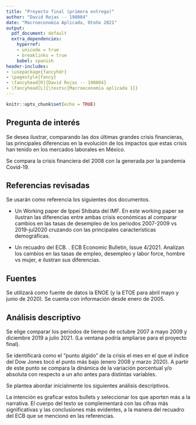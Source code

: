 ```yaml
---
title: "Proyecto final (primera entrega)"
author: "David Rojas -- 198084"
date: "Macroeconomía Aplicada, Otoño 2021"
output:
  pdf_document: default
  extra_dependencies:
    hyperref:
    - unicode = true
    - breaklinks = true
    babel: spanish
header-includes:
- \usepackage{fancyhdr}
- \pagestyle{fancy}
- \fancyhead[R]{David Rojas -- 190804}
- \fancyhead[L]{\textsc{Macroeconomía aplicada 1}}
---
```


```r
knitr::opts_chunk$set(echo = TRUE)
```

## Pregunta de interés

Se desea ilustrar, comparando las dos últimas grandes crisis financieras, las principales diferencias en la evolución de los impactos que estas crisis han tenido en los mercados laborales en México.

Se compara la crisis financiera del 2008 con la generada por la pandemia Covid-19.

## Referencias revisadas

Se usarán como referencia los siguientes dos documentos.

- Un Working paper de Ippei Shibata del IMF. \emph{The Distributional Impact of Recessions: the Global Financial Crisis and the Pandemic Recession.}\footnote{\url{https://www.imf.org/en/Publications/WP/Issues/2020/06/19/The-Distributional-Impact-of-Recessions-the-Global-Financial-Crisis-and-the-Pandemic-49492}}
En este working paper se ilustran las diferencias entre ambas crisis económicas al comparar cambios en las tasas de desempleo de los periodos 2007-2009 vs 2019-jul2020  cruzando con las principales características demográficas.

- Un recuadro del ECB. \emph{The impact of the COVID-19 crisis on the euro area labour market for men and women}. ECB Economic Bulletin, Issue 4/2021.\footnote{\url{https://www.ecb.europa.eu/pub/economic-bulletin/focus/2021/html/ecb.ebbox202104_04~686c89e9bb.en.html}}
Analizan los cambios en las tasas de empleo, desempleo y labor force, hombre vs mujer, e ilustran sus diferencias.

## Fuentes

Se utilizará como fuente de datos la ENOE (y la ETOE para abril mayo y junio de 2020). Se cuenta con información desde enero de 2005.

## Análisis descriptivo

Se elige comparar los periodos de tiempo de octubre 2007 a mayo 2009 y diciembre 2019 a julio 2021. (La ventana podría ampliarse para el proyecto final).

Se identificará como el "punto álgido" de la crisis el mes en el que el índice del Dow Jones tocó el punto más bajo (enero 2008 y marzo 2020). A partir de este punto se compara la dinámica de la variación porcentual y/o absoluta con respecto a un año antes para distintas variables.

Se plantea abordar inicialmente los siguientes análisis descriptivos.
\begin{enumerate}

\item Desarrollo mensual a partir del punto álgido de la variación porcentual anual de número de empleos por sector.

\item Desarrollo mensual a partir del punto álgido  de la variación porcentual anual de número de empleos por género.

\item Desarrollo mensual a partir del punto álgido  de la variación porcentual anual de número de empleos por grupo de edad.

\item Desarrollo mensual a partir del punto álgido  de la tasa de desocupación para población económicamente activa.

\item Desarrollo mensual a partir del punto álgido  de la distribución del nivel de ingreso.

\item Desarrollo mensual a partir del punto álgido  de la distribución de la duración de la jornada laboral.

\end{enumerate}

La intención es graficar estos bullets y seleccionar los que aporten más a la narrativa. El cuerpo del texto se complementará con las cifras más significativas y las conclusiones más evidentes, a la manera del recuadro del ECB que se mencionó en las referencias.


